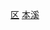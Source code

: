 {{Catnav|頁面分類|...|市辖区|辽宁市辖区}}
{{Catnav|頁面分類|...|辽宁县级行政区|本溪区县}}
{{Catnav|頁面分類|...|辽宁地级市|本溪|本溪行政区划|本溪区县}}
[[Category:本溪区县|区]]
[[Category:辽宁市辖区|本溪]]
{{catmore|南芬区|本溪市南芬区}}